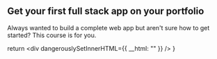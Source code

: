 



## Get your first full stack app on your portfolio

Always wanted to build a complete web app but aren't sure how to get started? This course is for you.





  return <div dangerouslySetInnerHTML={{ __html: "" }} />
}
